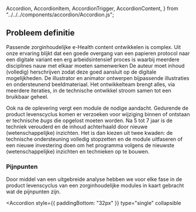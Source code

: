   Accordion,
  AccordionItem,
  AccordionTrigger,
  AccordionContent,
} from "../../../components/accordion/Accordion.js";

## Probleem definitie

Passende zorginhoudelijke e-Health content ontwikkelen is complex. Uit onze ervaring blijkt dat een goede overgang van een papieren protocol naar een digitale variant een erg arbeidsintensief proces is waarbij meerdere disciplines nauw met elkaar moeten samenwerken De auteur moet inhoud (volledig) herschrijven zodat deze goed aansluit op de digitale mogelijkheden. De illustrator en animator ontwerpen bijpassende illustraties en ondersteunend beeldmateriaal. Het ontwikkelteam brengt alles, via meerdere iteraties, in de technische ontwikkel stroom samen tot een bruikbaar geheel.

Ook na de oplevering vergt een module de nodige aandacht. Gedurende de product levenscyclus komen er verzoeken voor wijziging binnen of ontstaan er technische _bugs_ die opgelost moeten worden. Na 5 tot 7 jaar is de techniek verouderd en de inhoud achterhaald door nieuwe (wetenschappelijke) inzichten. Het is dan kiezen uit twee kwaden: de technische ondersteuning volledig stopzetten en de module uitfaseren of een nieuwe investering doen om het programma volgens de nieuwste (wetenschappelijke) inzichten en technieken op te bouwen.

### Pijnpunten

Door middel van een uitgebreide analyse hebben we voor elke fase in de product levenscyclus van een zorginhoudelijke modules in kaart gebracht wat de pijnpunten zijn.

<Accordion
  style={{ paddingBottom: "32px" }}
  type="single"
  collapsible
>
  <AccordionItem value="item-1">
    <AccordionTrigger title="Verkoopfase" src="/icons/money.svg" />
    <AccordionContent>
      <div style={{ display: "flex", flexDirection: "column", gap: "12px" }}>
        <ListItem
          src="/projects/gestandaardiseerde-ehealth-modules-ontwikkelen/pijnpunt-budget.svg"
          title="Lagere budgetten"
          description="Zorgorganisaties houden de hand op de knip"
        />
        <ListItem
          src="/projects/gestandaardiseerde-ehealth-modules-ontwikkelen/pijnpunt-businesscase.svg"
          title="Geen duurzame businesscase"
          description="Het vele maatwerk maakt kosten inschatting moeilijk"
        />
      </div>
    </AccordionContent>
  </AccordionItem>
  <AccordionItem value="item-2">
    <AccordionTrigger title="Bouwfase" src="/icons/hammer-line.svg" />
    <AccordionContent>
      <div style={{ display: "flex", flexDirection: "column", gap: "12px" }}>
        <ListItem
          src="/projects/gestandaardiseerde-ehealth-modules-ontwikkelen/pijnpunt-maatwerk.svg"
          title="Maatwerk"
          description="Eke module wordt voor 75% opnieuw in code opgebouwd"
        />
        <ListItem
          src="/projects/gestandaardiseerde-ehealth-modules-ontwikkelen/pijnpunt-capaciteit.svg"
          title="Bottleneck capaciteit"
          description="Niet parallel ontwikkelen door de schaarse capaciteit van developers"
        />
        <ListItem
          src="/projects/gestandaardiseerde-ehealth-modules-ontwikkelen/pijnpunt-doorlooptijd.svg"
          title="Lange doorlooptijd en hoge kosten"
          description="Het ontwikkelen is duur in relatie tot de levensduur en opbrengsten"
        />
      </div>
    </AccordionContent>
  </AccordionItem>
  <AccordionItem value="item-3">
    <AccordionTrigger title="Gebruiksfase" src="/icons/smartphone.svg" />
    <AccordionContent>
      <div style={{ display: "flex", flexDirection: "column", gap: "12px" }}>
        <ListItem
          src="/projects/gestandaardiseerde-ehealth-modules-ontwikkelen/pijnpunt-responsive.svg"
          title="Niet responsive"
          description="Modules zijn niet goed op mobiele apparaten te gebruiken"
        />
        <ListItem
          src="/projects/gestandaardiseerde-ehealth-modules-ontwikkelen/pijnpunt-toegankelijkheid.svg"
          title="Slechte toegankelijkheid"
          description="Modules voldoen niet aan standaarden voor toegankelijkheid"
        />
      </div>
    </AccordionContent>
  </AccordionItem>
  <AccordionItem value="item-4">
    <AccordionTrigger title="Onderzoeksfase" src="/icons/search-eye-line.svg" />
    <AccordionContent>
      <div style={{ display: "flex", flexDirection: "column", gap: "12px" }}>
        <ListItem
          src="/projects/gestandaardiseerde-ehealth-modules-ontwikkelen/pijnpunt-omslachtig.svg"
          title="Omslachtig process"
          description="Alleen developers kunnen wijzigingen doorvoeren"
        />
        <ListItem
          src="/projects/gestandaardiseerde-ehealth-modules-ontwikkelen/pijnpunt-bugs.svg"
          title="Specifieke bugs"
          description="Aantal bugs stijgt evenredig met het aantal modules"
        />
      </div>
    </AccordionContent>
  </AccordionItem>
  <AccordionItem value="item-5">
    <AccordionTrigger title="Onderhoudsfase" src="/icons/settings-line.svg" />
    <AccordionContent>
      <div style={{ display: "flex", flexDirection: "column", gap: "12px" }}>
        <ListItem
          src="/projects/gestandaardiseerde-ehealth-modules-ontwikkelen/pijnpunt-data.svg"
          title="Ongestructureerde data"
          description="Data wordt ongestructureerd opgeslagen"
        />
        <ListItem
          src="/projects/gestandaardiseerde-ehealth-modules-ontwikkelen/pijnpunt-data-export.svg"
          title="Maatwerk export"
          description="Developer maakt op verzoek van de klant een maatwerk export"
        />
      </div>
    </AccordionContent>
  </AccordionItem>
</Accordion>
